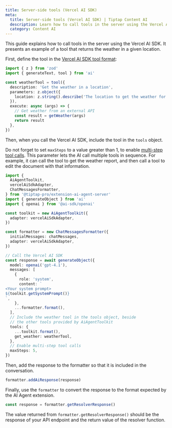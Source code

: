 ```yaml
---
title: Server-side tools (Vercel AI SDK)
meta:
  title: Server-side tools (Vercel AI SDK) | Tiptap Content AI
  description: Learn how to call tools in the server using the Vercel AI SDK.
  category: Content AI
---
```


This guide explains how to call tools in the server using the Vercel AI SDK. It presents an example of a tool that returns the weather in a given location.

First, define the tool in the [Vercel AI SDK tool format](https://ai-sdk.dev/docs/ai-sdk-core/tools-and-tool-calling):

```ts
import { z } from 'zod'
import { generateText, tool } from 'ai'

const weatherTool = tool({
  description: 'Get the weather in a location',
  parameters: z.object({
    location: z.string().describe('The location to get the weather for'),
  }),
  execute: async (args) => {
    // Get weather from an external API
    const result = getWeather(args)
    return result
  },
})
```

Then, when you call the Vercel AI SDK, include the tool in the `tools` object.

Do not forget to set `maxSteps` to a value greater than 1, to enable [multi-step tool calls](https://ai-sdk.dev/docs/ai-sdk-core/tools-and-tool-calling#multi-step-calls-using-maxsteps). This parameter lets the AI call multiple tools in sequence. For example, it can call the tool to get the weather report, and then call a tool to edit the document with that information.

```ts
import {
  AiAgentToolkit,
  vercelAiSdkAdapter,
  ChatMessagesFormatter,
} from '@tiptap-pro/extension-ai-agent-server'
import { generateObject } from 'ai'
import { openai } from '@ai-sdk/openai'

const toolkit = new AiAgentToolkit({
  adapter: vercelAiSdkAdapter,
})

const formatter = new ChatMessagesFormatter({
  initialMessages: chatMessages,
  adapter: vercelAiSdkAdapter,
})

// Call the Vercel AI SDK
const response = await generateObject({
  model: openai('gpt-4.1'),
  messages: [
    {
      role: 'system',
      content: `
<Your system prompt>
${toolkit.getSystemPrompt()}
`,
    },
    ...formatter.format(),
  ],
  // Include the weather tool in the tools object, beside
  // the other tools provided by AiAgentToolkit
  tools: {
    ...toolkit.format(),
    get_weather: weatherTool,
  },
  // Enable multi-step tool calls
  maxSteps: 5,
})
```

Then, add the response to the formatter so that it is included in the conversation.

```ts
formatter.addAiResponse(response)
```

Finally, use the `formatter` to convert the response to the format expected by the AI Agent extension.

```ts
const response = formatter.getResolverResponse()
```

The value returned from `formatter.getResolverResponse()` should be the response of your API endpoint and the return value of the resolver function.
